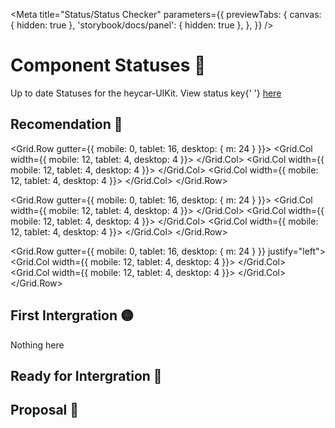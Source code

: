 


<Meta
  title="Status/Status Checker"
  parameters={{
    previewTabs: {
      canvas: { hidden: true },
      'storybook/docs/panel': { hidden: true },
    },
  }}
/>

# Component Statuses 🚦

<Typography variant="body4">
  Up to date Statuses for the heycar-UIKit. View status key{' '}
  <a href="/docs/guidelines-component-status--page">here</a>
</Typography>

## Recomendation 💚

<div style={{marginBottom: '40px'}}>
<Grid.Row gutter={{ mobile: 0, tablet: 16, desktop: { m: 24 } }}>
  <Grid.Col width={{ mobile: 12, tablet: 4, desktop: 4 }}>
    <ComponentListItem
      name="Accordion"
      version={accV}
      design="https://www.figma.com/file/rrvkvQEoVTOHa7MzyKSaoz/OTP-Global-Design-System?node-id=4289%3A100591"
    />
  </Grid.Col>
  <Grid.Col width={{ mobile: 12, tablet: 4, desktop: 4 }}>
    <ComponentListItem
      name="Badge"
      version={bdgV}
      design="https://www.figma.com/file/rrvkvQEoVTOHa7MzyKSaoz/OTP-Global-Design-System?node-id=4031%3A102387"
    />
  </Grid.Col>
  <Grid.Col width={{ mobile: 12, tablet: 4, desktop: 4 }}>
    <ComponentListItem
      name="Button"
      version={btnV}
      design="https://www.figma.com/file/rrvkvQEoVTOHa7MzyKSaoz/OTP-Design-System?node-id=1111%3A116509"
    />
  </Grid.Col>
</Grid.Row>

<Grid.Row gutter={{ mobile: 0, tablet: 16, desktop: { m: 24 } }}>
  <Grid.Col width={{ mobile: 12, tablet: 4, desktop: 4 }}>
    <ComponentListItem name="Fonts" version={fntV} />
  </Grid.Col>
  <Grid.Col width={{ mobile: 12, tablet: 4, desktop: 4 }}>
    <ComponentListItem
      name="Grid"
      version={grdV}
      design="https://www.figma.com/file/rrvkvQEoVTOHa7MzyKSaoz/OTP-Design-System?node-id=1370%3A39327"
    />
  </Grid.Col>
  <Grid.Col width={{ mobile: 12, tablet: 4, desktop: 4 }}>
    <ComponentListItem
      name="Icon"
      version={icoV}
      design="https://www.figma.com/file/rrvkvQEoVTOHa7MzyKSaoz/OTP-Global-Design-System?node-id=1653%3A45210"
    />
  </Grid.Col>
</Grid.Row>

<Grid.Row gutter={{ mobile: 0, tablet: 16, desktop: { m: 24 } }}>
  <Grid.Col width={{ mobile: 12, tablet: 4, desktop: 4 }}>
    <ComponentListItem
      name="Input"
      version={inpV}
      design="https://www.figma.com/file/rrvkvQEoVTOHa7MzyKSaoz/OTP-Global-Design-System?node-id=1426%3A39722"
    />
  </Grid.Col>
  <Grid.Col width={{ mobile: 12, tablet: 4, desktop: 4 }}>
    <ComponentListItem
      name="Logo"
      version={lgoV}
      design="https://www.figma.com/file/rrvkvQEoVTOHa7MzyKSaoz/OTP-Global-Design-System?node-id=1073%3A116234"
    />
  </Grid.Col>
  <Grid.Col width={{ mobile: 12, tablet: 4, desktop: 4 }}>
    <ComponentListItem
      name="Theme"
      version={themeV}
      design="https://www.figma.com/file/rrvkvQEoVTOHa7MzyKSaoz/OTP-Global-Design-System?node-id=1291%3A35196"
    />
  </Grid.Col>
</Grid.Row>

<Grid.Row gutter={{ mobile: 0, tablet: 16, desktop: { m: 24 } }} justify="left">
  <Grid.Col width={{ mobile: 12, tablet: 4, desktop: 4 }}>
    <ComponentListItem
      name="Typography"
      version={typoV}
      design="https://www.figma.com/file/rrvkvQEoVTOHa7MzyKSaoz/OTP-Design-System?node-id=1369%3A39089"
    />
  </Grid.Col>
  <Grid.Col width={{ mobile: 12, tablet: 4, desktop: 4 }}>
    <ComponentListItem
      name="Vars"
      version={varsV}
      design="https://www.figma.com/file/rrvkvQEoVTOHa7MzyKSaoz/OTP-Global-Design-System?node-id=1370%3A39327&t=5FvLcwS3cfEmydCn-0"
    />
  </Grid.Col>
</Grid.Row>
</div>

## First Intergration 🟡

<div style={{ marginBottom: '40px' }}>
  <Typography variant="body4">Nothing here</Typography>
</div>

## Ready for Intergration 🔵

<div style={{ marginBottom: '40px' }}>
  <Grid.Row
    gutter={{ mobile: 0, tablet: 16, desktop: { m: 24 } }}
    justify="left"
  >
    <Grid.Col width={{ mobile: 12, tablet: 4, desktop: 4 }}>
      <ComponentListItem
        name="Textarea"
        version={txtaV}
        design="https://www.figma.com/file/rrvkvQEoVTOHa7MzyKSaoz/OTP-Global-Design-System?node-id=4289%3A100591"
      />
    </Grid.Col>
    <Grid.Col width={{ mobile: 12, tablet: 4, desktop: 4 }}>
      <ComponentListItem
        name="Vars"
        version={varsV}
        design="https://www.figma.com/file/rrvkvQEoVTOHa7MzyKSaoz/OTP-Global-Design-System?node-id=1370%3A39327&t=5FvLcwS3cfEmydCn-0"
      />
    </Grid.Col>
  </Grid.Row>
</div>

## Proposal 🔴

<div style={{ marginBottom: '40px' }}>
  <Grid.Row gutter={{ mobile: 0, tablet: 16, desktop: { m: 24 } }}>
    <Grid.Col width={{ mobile: 12, tablet: 4, desktop: 4 }}>
      <ComponentListItem
        name="Chip"
        version={chpV}
        design="https://www.figma.com/file/rrvkvQEoVTOHa7MzyKSaoz/OTP-Global-Design-System?node-id=4289%3A100591"
      />
    </Grid.Col>
    <Grid.Col width={{ mobile: 12, tablet: 4, desktop: 4 }}>
      <ComponentListItem
        name="Dropdown"
        version={ddV}
        design="https://www.figma.com/file/rrvkvQEoVTOHa7MzyKSaoz/OTP-Global-Design-System?node-id=4289%3A100591"
      />
    </Grid.Col>
    <Grid.Col width={{ mobile: 12, tablet: 4, desktop: 4 }}>
      <ComponentListItem
        name="Pill"
        version={pillV}
        design="https://www.figma.com/file/rrvkvQEoVTOHa7MzyKSaoz/OTP-Global-Design-System?node-id=4289%3A100591"
      />
    </Grid.Col>
  </Grid.Row>
</div>
